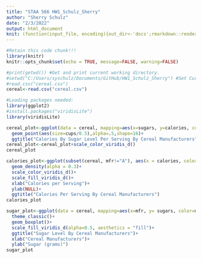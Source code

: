 ```yaml
---
title: "STAA 566 HW1_Schulz_Sherry"
author: "Sherry Schulz"
date: "2/3/2022"
output: html_document
knit: (function(input_file, encoding){out_dir<-'docs';rmarkdown::render(input_file,encoding=encoding,output_file=file.path(dirname(input_file),out_dir, 'index.html'))})
---
```


```r
#Retain this code chunk!!!
library(knitr)
knitr::opts_chunk$set(echo = TRUE, message=FALSE, warning=FALSE)

```

```r
#print(getwd()) #Get and print current working directory.
#setwd("C:/Users/syschulz/Documents/GitHub/HW1_Schulz_Sherry") #Set Current working directory.
#read.csv("cereal.csv")
cereal<-read.csv("cereal.csv")
```


```r
#Loading packages needed:
library(ggplot2)
#install.packages("viridisLite")
library(viridisLite)
```


```r
cereal_plot<-ggplot(data = cereal, mapping=aes(x=sugars, y=calories, color=mfr))+
  geom_point(aes(size=cups/0.5),alpha=.5,shape=16)+
  ggtitle("Calories By Sugar Level Per Serving By Cereal Manufacturers")
cereal_plot<-cereal_plot+scale_color_viridis_d()
cereal_plot
```


```r
calories_plot<-ggplot(subset(cereal, mfr!="A"), aes(x = calories, color = mfr, fill=mfr))+
  geom_density(alpha = 0.3)+
  scale_color_viridis_d()+
  scale_fill_viridis_d()+
  xlab("Calories per Serving")+
  ylab(NULL)+
  ggtitle("Calories Per Serving By Cereal Manufacturers")
calories_plot
```

```r
sugar_plot<-ggplot(data = cereal, mapping=aes(x=mfr, y= sugars, color=mfr, fill=mfr))+
  theme_classic()+
  geom_boxplot()+
  scale_fill_viridis_d(alpha=0.5, aesthetics = "fill")+
  ggtitle("Sugar Level By Cereal Manufacturers")+
  xlab("Cereal Manufacturers")+
  ylab("Sugar (grams)")
sugar_plot
```
